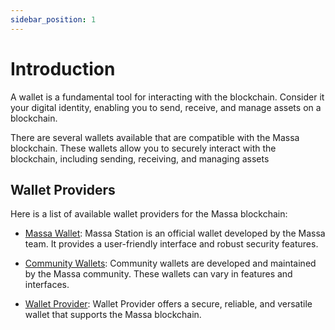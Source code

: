 ```yaml
---
sidebar_position: 1
---
```


# Introduction

A wallet is a fundamental tool for interacting with the blockchain.
Consider it your digital identity, enabling you to send, receive, and manage assets on a blockchain.

There are several wallets available that are compatible with the Massa blockchain.
These wallets allow you to securely interact with the blockchain, including sending, receiving, and managing assets

## Wallet Providers

Here is a list of available wallet providers for the Massa blockchain:

- [Massa Wallet](/docs/build/wallet/massa-wallet): Massa Station is an official wallet developed by the Massa team. It provides a user-friendly interface and robust security features.

- [Community Wallets](/docs/build/wallet/community-wallets): Community wallets are developed and maintained by the Massa community. These wallets can vary in features and interfaces.

- [Wallet Provider](/docs/build/massa-web3/provider#1-from-a-wallet): Wallet Provider offers a secure, reliable, and versatile wallet that supports the Massa blockchain.
